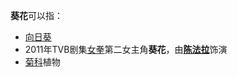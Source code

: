 '''葵花'''可以指：
* [[向日葵|向日葵]]
* 2011年TVB剧集[[女拳|女拳]]第二女主角'''葵花'''，由'''[[陈法拉|陈法拉]]'''饰演
* [[菊科|菊科]]植物
{{disambig}}
